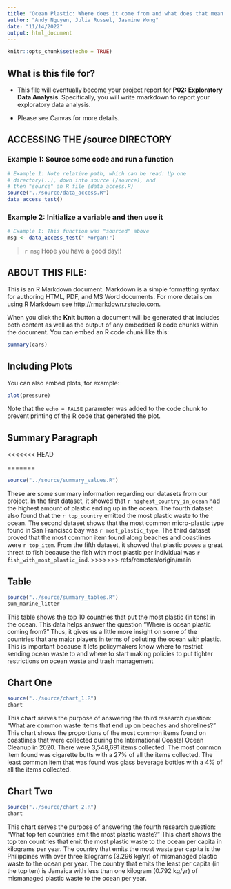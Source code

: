 ```yaml
---
title: "Ocean Plastic: Where does it come from and what does that mean for us?"
author: "Andy Nguyen, Julia Russel, Jasmine Wong"
date: "11/14/2022"
output: html_document
---
```


```r
knitr::opts_chunk$set(echo = TRUE)
```

## What is this file for?

* This file will eventually become your project report for **P02: Exploratory Data Analysis**. Specifically, you will write rmarkdown to report your exploratory data analysis.

* Please see Canvas for more details.

## ACCESSING THE /source DIRECTORY
### Example 1: Source some code and run a function
```r
# Example 1: Note relative path, which can be read: Up one
# directory(..), down into source (/source), and 
# then "source" an R file (data_access.R)
source("../source/data_access.R")
data_access_test()
```

### Example 2: Initialize a variable and then use it
```r
# Example 1: This function was "sourced" above
msg <- data_access_test(" Morgan!")
```

> `r msg` Hope you have a good day!! 

## ABOUT THIS FILE: 

This is an R Markdown document. Markdown is a simple formatting syntax for authoring HTML, PDF, and MS Word documents. For more details on using R Markdown see <http://rmarkdown.rstudio.com>.

When you click the **Knit** button a document will be generated that includes both content as well as the output of any embedded R code chunks within the document. You can embed an R code chunk like this:

```r
summary(cars)
```

## Including Plots

You can also embed plots, for example:

```r
plot(pressure)
```

Note that the `echo = FALSE` parameter was added to the code chunk to prevent printing of the R code that generated the plot.

## Summary Paragraph

<<<<<<< HEAD


=======
```r
source("../source/summary_values.R")

```
These are some summary information regarding our datasets from our project. In the first dataset, it showed that `r highest_country_in_ocean` had the highest amount of plastic ending up in the ocean. The fourth dataset also found that the `r top_country` emitted the most plastic waste to the ocean. The second dataset shows that the most common micro-plastic type found in San Francisco bay was `r most_plastic_type`. The third dataset proved that the most common item found along beaches and coastlines were `r top_item`. From the fifth dataset, it showed that plastic poses a great threat to fish because the fish with most plastic per individual was `r fish_with_most_plastic_ind`.
>>>>>>> refs/remotes/origin/main


## Table
```r
source("../source/summary_tables.R")
sum_marine_litter
```

This table shows the top 10 countries that put the most plastic (in tons) in the ocean. This data helps answer the question “Where is ocean plastic coming from?” Thus, it gives us a little more insight on some of the countries that are major players in terms of polluting the ocean with plastic. This is important because it lets policymakers know where to restrict sending ocean waste to and where to start making policies to put tighter restrictions on ocean waste and trash management



## Chart One
```r
source("../source/chart_1.R")
chart
```

This chart serves the purpose of answering the third research question: "What are common waste items that end up on beaches and shorelines?" This chart shows the proportions of the most common items found on coastlines that were collected during the International Coastal Ocean Cleanup in 2020. There were 3,548,691 items collected. The most common item found was cigarette butts with a 27% of all the items collected. The least common item that was found was glass beverage bottles with a 4% of all the items collected.

## Chart Two
```r
source("../source/chart_2.R")
chart
```

This chart serves the purpose of answering the fourth research question: "What top ten countries emit the most plastic waste?" This chart shows the top ten countries that emit the most plastic waste to the ocean per capita in kilograms per year. The country that emits the most waste per capita is the Philippines with over three kilograms (3.296 kg/yr) of mismanaged plastic waste to the ocean per year. The country that emits the least per capita (in the top ten) is Jamaica with less than one kilogram (0.792 kg/yr) of mismanaged plastic waste to the ocean per year.